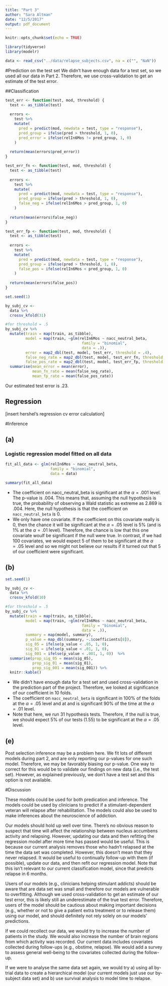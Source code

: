 ```yaml
---
title: "Part 3"
author: "Sara Altman"
date: "12/5/2017"
output: pdf_document
---
```


```r
knitr::opts_chunk$set(echo = TRUE)
```

```r
library(tidyverse)  
library(modelr)
```


```r
data <- read_csv("../data/relapse_subjects.csv", na = c("", "NaN"))
```

#Prediction on the test set
We didn't have enough data for a test set, so we used all our data in Part 2. Therefore, we use cross-validation to get an estimate of the test error.

##Classification

```r

test_err <- function(test, mod, threshold) {
  test <- as_tibble(test)
  
  errors <- 
    test %>% 
    mutate(
      pred = predict(mod, newdata = test, type = "response"),
      pred_group = ifelse(pred > threshold, 1, 0),
      pred_error = ifelse(relIn6Mos != pred_group, 1, 0)
    )
  
  return(mean(errors$pred_error))
}

test_err_fn <- function(test, mod, threshold) {
  test <- as_tibble(test)
  
  errors <- 
    test %>% 
    mutate(
      pred = predict(mod, newdata = test, type = "response"),
      pred_group = ifelse(pred > threshold, 1, 0),
      false_neg = ifelse(relIn6Mos > pred_group, 1, 0)
    )
  
  return(mean(errors$false_neg))
}

test_err_fp <- function(test, mod, threshold) {
  test <- as_tibble(test)
  
  errors <- 
    test %>% 
    mutate(
      pred = predict(mod, newdata = test, type = "response"),
      pred_group = ifelse(pred > threshold, 1, 0),
      false_pos = ifelse(relIn6Mos < pred_group, 1, 0)
    )
  
  return(mean(errors$false_pos))
}

set.seed(1)

by_subj_cv <-
  data %>% 
  crossv_kfold(31)

#for threshold = .5
by_subj_cv %>% 
  mutate(train = map(train, as_tibble),
         model = map(train, ~glm(relIn6Mos ~ nacc_neutral_beta,
                                  family = "binomial", 
                                  data = .)),
         error = map2_dbl(test, model, test_err, threshold = .4),
         false_neg_rate = map2_dbl(test, model, test_err_fn, threshold = .4),
         false_pos_rate = map2_dbl(test, model, test_err_fp, threshold = .4)) %>% 
  summarise(mean_error = mean(error),
            mean_fn_rate = mean(false_neg_rate),
            mean_fp_rate = mean(false_pos_rate))
```

Our estimated test error is .23.  

## Regression

[insert hershel's regression cv error calculation]

#Inference

## (a)
### Logistic regression model fitted on all data
```r
fit_all_data <- glm(relIn6Mos ~ nacc_neutral_beta,
                    family = "binomial",
                    data = data)

summary(fit_all_data)
```

- The coefficient on nacc_neutral_beta is significant at the $\alpha = .001$ level. The p-value is .004. This means that, assuming the null hypothesis is true, the probability of observing a Wald statistic as extreme as 2.869 is .004. Here, the null hypothesis is that the coefficient on `nacc_neutral_beta` is 0. 
- We only have one covariate. If the coefficient on this covariate really is 0, then the chance it will be significant at the $\alpha = .05$ level is 5\% (and is 1\% at the $\alpha = .01$ level). Therefore, the chance is low that this one covariate woulf be significant if the null were true. In contrast, if we had 100 covariates, we would expect 5 of them to be significant at the $\alpha = .05$ level and so we might not believe our results if it turned out that 5 of our coefficient were significant.  

## (b)
```r
set.seed(1)

by_subj_cv <-
  data %>% 
  crossv_kfold(10)

#for threshold = .5
by_subj_cv %>% 
  mutate(train = map(train, as_tibble),
         model = map(train, ~glm(relIn6Mos ~ nacc_neutral_beta,
                                  family = "binomial", 
                                  data = .)),
         summary = map(model, summary),
         p_value = map_dbl(summary, ~.$coefficients[8]),
         sig_05 = ifelse(p_value < .05, 1, 0),
         sig_01 = ifelse(p_value < .01, 1, 0),
         sig_001 = ifelse(p_value < .001, 1, 0))  %>% 
  summarise(prop_sig_05 = mean(sig_05),
            prop_sig_01 = mean(sig_01),
            prop_sig_001 = mean(sig_001)) %>% 
  knitr::kable()
```

- We didn't have enough data for a test set and used cross-validation in the prediction part of the project. Therefore, we looked at significance of our coefficient in 10 folds.  
- The coefficient on `nacc_neutral_beta` is significant in 100\% of the folds at the $\alpha = .05$ level and at and is significant 90\% of the time at the $\alpha = .01$ level.
- Note that here, we run 31 hypothesis tests. Therefore, if the null is true, we should expect 5\% of our tests (1.55) to be significant at the $\alpha = .05$ level.  

## (e)

Post selection inference may be a problem here. We fit lots of different models during part 2, and are only reporting our p-values for one such model. Therefore, we may be favorably biasing our p-value. One way to correct for this would be to validate our findings on new data (i.e., the test set). However, as explained previously, we don't have a test set and this option is not available. 

#Discussion

These models could be used for both predication and inference. The models could be used by clinicians to predict if a stimulant-dependent veteran will relapse after rehabilitation. The models could also be used to make inferences about the neuroscience of addiction.

Our models should hold up well over time. There's no obvious reason to suspect that time will affect the relationship between nucleus accumbens activity and relapsing. However, updating our data and then refitting the regression model after more time has passed would be useful. This  is because our current analysis removes those who hadn't relapsed at the time the data set was completed. However, this doesn't mean that they never relapsed. It would be useful to continually follow-up with them (if possible), update our data, and then refit our regression model. Note that this isn't relevant to our current classification model, since that predicts relapse in 6 months. 

Users of our models (e.g., clinicians helping stimulant addicts) should be aware that are data set was small and therefore our models are vulnerable to overfitting. Although we used cross-validation to get an estimate of our test error, this is likely still an underestimate of the true test error. Therefore, users of the model should be cautious about making important decisions (e.g., whether or not to give a patient extra treatment or to release them) using our model, and should definitely not rely solely on our models' predictions. 

If we could recollect our data, we would try to increase the number of patients in the study. We would also increase the number of brain regions from which activity was recorded. Our current data includes covariates collected during follow-ups (e.g., obstime, relapse). We would add a survey to assess general well-being to the covariates collected during the follow-up.

If we were to analyse the same data set again, we would try a) using all by-trial data to create a hierarchical model (our current models just use our by-subject data set) and b) use survival analysis to model time to relapse. 